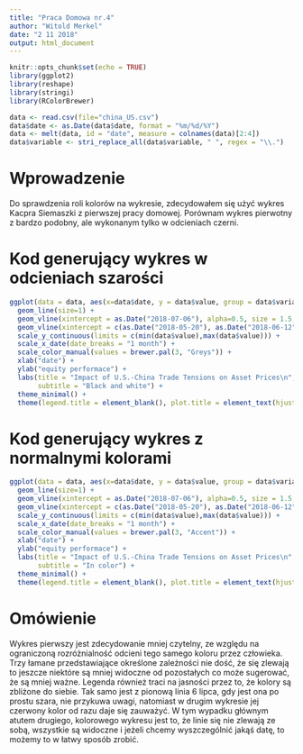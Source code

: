 ```yaml
---
title: "Praca Domowa nr.4"
author: "Witold Merkel"
date: "2 11 2018"
output: html_document
---
```


```r
knitr::opts_chunk$set(echo = TRUE)
library(ggplot2)
library(reshape)
library(stringi)
library(RColorBrewer)
```

```r
data <- read.csv(file="china_US.csv")
data$date <- as.Date(data$date, format = "%m/%d/%Y")
data <- melt(data, id = "date", measure = colnames(data)[2:4])
data$variable <- stri_replace_all(data$variable, " ", regex = "\\.")
```

# Wprowadzenie

Do sprawdzenia roli kolorów na wykresie, zdecydowałem się użyć wykres Kacpra Siemaszki z pierwszej pracy domowej. Porównam wykres pierwotny z bardzo podobny, ale wykonanym tylko w odcieniach czerni.

# Kod generujący wykres w odcieniach szarości

```r
ggplot(data = data, aes(x=data$date, y = data$value, group = data$variable, color = data$variable)) +
  geom_line(size=1) +
  geom_vline(xintercept = as.Date("2018-07-06"), alpha=0.5, size = 1.5, color = "black") +
  geom_vline(xintercept = c(as.Date("2018-05-20"), as.Date("2018-06-12"), as.Date("2018-08-14")), alpha = 0.5) +
  scale_y_continuous(limits = c(min(data$value),max(data$value))) +
  scale_x_date(date_breaks = "1 month") +
  scale_color_manual(values = brewer.pal(3, "Greys")) + 
  xlab("date") +
  ylab("equity performace") +
  labs(title = "Impact of U.S.-China Trade Tensions on Asset Prices\n", 
       subtitle = "Black and white") + 
  theme_minimal() +
  theme(legend.title = element_blank(), plot.title = element_text(hjust = 0.5), legend.position = "bottom")

```

# Kod generujący wykres z normalnymi kolorami

```r
ggplot(data = data, aes(x=data$date, y = data$value, group = data$variable, color = data$variable)) +
  geom_line(size=1) +
  geom_vline(xintercept = as.Date("2018-07-06"), alpha=0.5, size = 1.5, color = "red") +
  geom_vline(xintercept = c(as.Date("2018-05-20"), as.Date("2018-06-12"), as.Date("2018-08-14")), alpha = 0.5) +
  scale_y_continuous(limits = c(min(data$value),max(data$value))) +
  scale_x_date(date_breaks = "1 month") +
  scale_color_manual(values = brewer.pal(3, "Accent")) + 
  xlab("date") +
  ylab("equity performace") +
  labs(title = "Impact of U.S.-China Trade Tensions on Asset Prices\n",
       subtitle = "In color") + 
  theme_minimal() +
  theme(legend.title = element_blank(), plot.title = element_text(hjust = 0.5), legend.position = "bottom")

```

# Omówienie

Wykres pierwszy jest zdecydowanie mniej czytelny, ze względu na ograniczoną rozróżnialność odcieni tego samego koloru przez człowieka. Trzy łamane przedstawiające określone zależności nie dość, że się zlewają to jeszcze niektóre są mniej widoczne od pozostałych co może sugerować, że są mniej ważne. Legenda również traci na jasności przez to, że kolory są zbliżone do siebie. Tak samo jest z pionową linia 6 lipca, gdy jest ona po prostu szara, nie przykuwa uwagi, natomiast w drugim wykresie jej czerwony kolor od razu daje się zauważyć. W tym wypadku głównym atutem drugiego, kolorowego wykresu jest to, że linie się nie zlewają ze sobą, wszystkie są widoczne i jeżeli chcemy wyszczególnić jakąś datę, to możemy to w łatwy sposób zrobić.